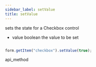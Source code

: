 ```yaml
---
sidebar_label: setValue
title: setValue
---
```



          


<Short>
 sets the state for a Checkbox control


</Short>



- value      boolean      the value to be set

~~~js

form.getItem("checkbox").setValue(true); 


~~~
 api_method

<Descr>





</Descr>

